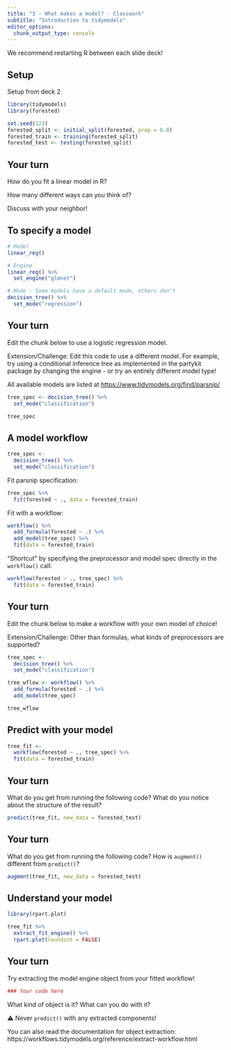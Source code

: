 ```yaml
---
title: "3 - What makes a model? - Classwork"
subtitle: "Introduction to tidymodels"
editor_options: 
  chunk_output_type: console
---
```


We recommend restarting R between each slide deck!

## Setup

Setup from deck 2

```r
library(tidymodels)
library(forested)

set.seed(123)
forested_split <- initial_split(forested, prop = 0.8)
forested_train <- training(forested_split)
forested_test <- testing(forested_split)
```

## Your turn

How do you fit a linear model in R?

How many different ways can you think of?

Discuss with your neighbor!

## To specify a model

```r
# Model
linear_reg()

# Engine
linear_reg() %>%
  set_engine("glmnet")

# Mode - Some models have a default mode, others don't
decision_tree() %>% 
  set_mode("regression")
```

## Your turn

Edit the chunk below to use a logistic regression model.

Extension/Challenge: Edit this code to use a different model. For example, try using a conditional inference tree as implemented in the partykit package by changing the engine - or try an entirely different model type!

All available models are listed at <https://www.tidymodels.org/find/parsnip/>

```r
tree_spec <- decision_tree() %>% 
  set_mode("classification")

tree_spec
```

## A model workflow

```r
tree_spec <-
  decision_tree() %>% 
  set_mode("classification")
```

Fit parsnip specification:

```r
tree_spec %>% 
  fit(forested ~ ., data = forested_train) 
```

Fit with a workflow:

```r
workflow() %>%
  add_formula(forested ~ .) %>%
  add_model(tree_spec) %>%
  fit(data = forested_train) 
```

"Shortcut" by specifying the preprocessor and model spec directly in the `workflow()` call:

```r
workflow(forested ~ ., tree_spec) %>% 
  fit(data = forested_train) 
```

## Your turn

Edit the chunk below to make a workflow with your own model of choice!

Extension/Challenge: Other than formulas, what kinds of preprocessors are supported?

```r
tree_spec <-
  decision_tree() %>% 
  set_mode("classification")

tree_wflow <- workflow() %>%
  add_formula(forested ~ .) %>%
  add_model(tree_spec)

tree_wflow
```

## Predict with your model

```r
tree_fit <-
  workflow(forested ~ ., tree_spec) %>% 
  fit(data = forested_train) 
```

## Your turn

What do you get from running the following code? What do you notice about the structure of the result?

```r
predict(tree_fit, new_data = forested_test)
```

## Your turn

What do you get from running the following code? How is `augment()` different from `predict()`?

```r
augment(tree_fit, new_data = forested_test)
```

## Understand your model

```r
library(rpart.plot)

tree_fit %>%
  extract_fit_engine() %>%
  rpart.plot(roundint = FALSE)
```

## Your turn

Try extracting the model engine object from your fitted workflow!

```r
### Your code here

```

What kind of object is it? What can you do with it?

⚠️ Never `predict()` with any extracted components!

You can also read the documentation for object extraction:
https://workflows.tidymodels.org/reference/extract-workflow.html

